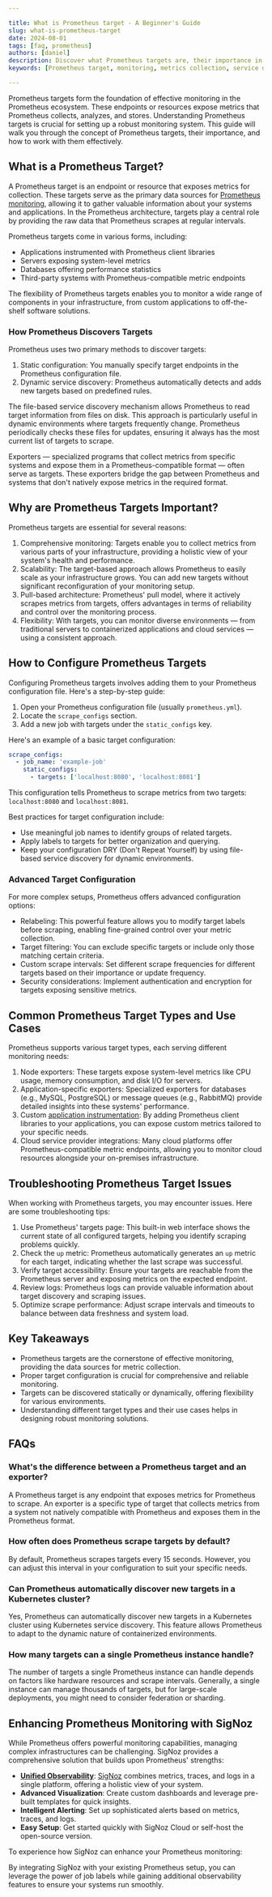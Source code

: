 ```yaml
---

title: What is Prometheus target - A Beginner's Guide
slug: what-is-prometheus-target
date: 2024-08-01
tags: [faq, prometheus]
authors: [daniel]
description: Discover what Prometheus targets are, their importance in monitoring, and how to configure them effectively. A comprehensive guide for beginners.
keywords: [Prometheus target, monitoring, metrics collection, service discovery, exporters, configuration]

---
```


Prometheus targets form the foundation of effective monitoring in the Prometheus ecosystem. These endpoints or resources expose metrics that Prometheus collects, analyzes, and stores. Understanding Prometheus targets is crucial for setting up a robust monitoring system. This guide will walk you through the concept of Prometheus targets, their importance, and how to work with them effectively.

## What is a Prometheus Target?

A Prometheus target is an endpoint or resource that exposes metrics for collection. These targets serve as the primary data sources for [Prometheus monitoring](https://signoz.io/guides/what-is-prometheus-for-monitoring/), allowing it to gather valuable information about your systems and applications. In the Prometheus architecture, targets play a central role by providing the raw data that Prometheus scrapes at regular intervals.

Prometheus targets come in various forms, including:

- Applications instrumented with Prometheus client libraries
- Servers exposing system-level metrics
- Databases offering performance statistics
- Third-party systems with Prometheus-compatible metric endpoints

The flexibility of Prometheus targets enables you to monitor a wide range of components in your infrastructure, from custom applications to off-the-shelf software solutions.

### How Prometheus Discovers Targets

Prometheus uses two primary methods to discover targets:

1. Static configuration: You manually specify target endpoints in the Prometheus configuration file.
2. Dynamic service discovery: Prometheus automatically detects and adds new targets based on predefined rules.

The file-based service discovery mechanism allows Prometheus to read target information from files on disk. This approach is particularly useful in dynamic environments where targets frequently change. Prometheus periodically checks these files for updates, ensuring it always has the most current list of targets to scrape.

Exporters — specialized programs that collect metrics from specific systems and expose them in a Prometheus-compatible format — often serve as targets. These exporters bridge the gap between Prometheus and systems that don't natively expose metrics in the required format.

## Why are Prometheus Targets Important?

Prometheus targets are essential for several reasons:

1. Comprehensive monitoring: Targets enable you to collect metrics from various parts of your infrastructure, providing a holistic view of your system's health and performance.
2. Scalability: The target-based approach allows Prometheus to easily scale as your infrastructure grows. You can add new targets without significant reconfiguration of your monitoring setup.
3. Pull-based architecture: Prometheus' pull model, where it actively scrapes metrics from targets, offers advantages in terms of reliability and control over the monitoring process.
4. Flexibility: With targets, you can monitor diverse environments — from traditional servers to containerized applications and cloud services — using a consistent approach.

## How to Configure Prometheus Targets

Configuring Prometheus targets involves adding them to your Prometheus configuration file. Here's a step-by-step guide:

1. Open your Prometheus configuration file (usually `prometheus.yml`).
2. Locate the `scrape_configs` section.
3. Add a new job with targets under the `static_configs` key.

Here's an example of a basic target configuration:

```yaml
scrape_configs:
  - job_name: 'example-job'
    static_configs:
      - targets: ['localhost:8080', 'localhost:8081']

```

This configuration tells Prometheus to scrape metrics from two targets: `localhost:8080` and `localhost:8081`.

Best practices for target configuration include:

- Use meaningful job names to identify groups of related targets.
- Apply labels to targets for better organization and querying.
- Keep your configuration DRY (Don't Repeat Yourself) by using file-based service discovery for dynamic environments.

### Advanced Target Configuration

For more complex setups, Prometheus offers advanced configuration options:

- Relabeling: This powerful feature allows you to modify target labels before scraping, enabling fine-grained control over your metric collection.
- Target filtering: You can exclude specific targets or include only those matching certain criteria.
- Custom scrape intervals: Set different scrape frequencies for different targets based on their importance or update frequency.
- Security considerations: Implement authentication and encryption for targets exposing sensitive metrics.

## Common Prometheus Target Types and Use Cases

Prometheus supports various target types, each serving different monitoring needs:

1. Node exporters: These targets expose system-level metrics like CPU usage, memory consumption, and disk I/O for servers.
2. Application-specific exporters: Specialized exporters for databases (e.g., MySQL, PostgreSQL) or message queues (e.g., RabbitMQ) provide detailed insights into these systems' performance.
3. Custom [application instrumentation](https://signoz.io/docs/instrumentation/): By adding Prometheus client libraries to your applications, you can expose custom metrics tailored to your specific needs.
4. Cloud service provider integrations: Many cloud platforms offer Prometheus-compatible metric endpoints, allowing you to monitor cloud resources alongside your on-premises infrastructure.

## Troubleshooting Prometheus Target Issues

When working with Prometheus targets, you may encounter issues. Here are some troubleshooting tips:

1. Use Prometheus' targets page: This built-in web interface shows the current state of all configured targets, helping you identify scraping problems quickly.
2. Check the `up` metric: Prometheus automatically generates an `up` metric for each target, indicating whether the last scrape was successful.
3. Verify target accessibility: Ensure your targets are reachable from the Prometheus server and exposing metrics on the expected endpoint.
4. Review logs: Prometheus logs can provide valuable information about target discovery and scraping issues.
5. Optimize scrape performance: Adjust scrape intervals and timeouts to balance between data freshness and system load.

## Key Takeaways

- Prometheus targets are the cornerstone of effective monitoring, providing the data sources for metric collection.
- Proper target configuration is crucial for comprehensive and reliable monitoring.
- Targets can be discovered statically or dynamically, offering flexibility for various environments.
- Understanding different target types and their use cases helps in designing robust monitoring solutions.

## FAQs

### What's the difference between a Prometheus target and an exporter?

A Prometheus target is any endpoint that exposes metrics for Prometheus to scrape. An exporter is a specific type of target that collects metrics from a system not natively compatible with Prometheus and exposes them in the Prometheus format.

### How often does Prometheus scrape targets by default?

By default, Prometheus scrapes targets every 15 seconds. However, you can adjust this interval in your configuration to suit your specific needs.

### Can Prometheus automatically discover new targets in a Kubernetes cluster?

Yes, Prometheus can automatically discover new targets in a Kubernetes cluster using Kubernetes service discovery. This feature allows Prometheus to adapt to the dynamic nature of containerized environments.

### How many targets can a single Prometheus instance handle?

The number of targets a single Prometheus instance can handle depends on factors like hardware resources and scrape intervals. Generally, a single instance can manage thousands of targets, but for large-scale deployments, you might need to consider federation or sharding.

## Enhancing Prometheus Monitoring with SigNoz

While Prometheus offers powerful monitoring capabilities, managing complex infrastructures can be challenging. SigNoz provides a comprehensive solution that builds upon Prometheus' strengths:

- **[Unified Observability](https://signoz.io/unified-observability/)**: [SigNoz](https://signoz.io/docs/introduction/) combines metrics, traces, and logs in a single platform, offering a holistic view of your system.
- **Advanced Visualization**: Create custom dashboards and leverage pre-built templates for quick insights.
- **Intelligent Alerting**: Set up sophisticated alerts based on metrics, traces, and logs.
- **Easy Setup**: Get started quickly with SigNoz Cloud or self-host the open-source version.

To experience how SigNoz can enhance your Prometheus monitoring:

<GetStartedSigNoz />

By integrating SigNoz with your existing Prometheus setup, you can leverage the power of job labels while gaining additional observability features to ensure your systems run smoothly.